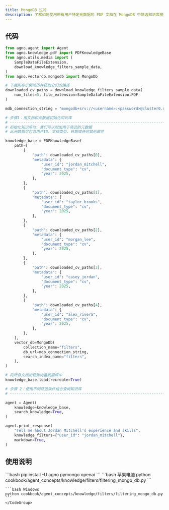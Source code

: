 ```yaml
---
title: MongoDB 过滤
description: 了解如何使用带有用户特定元数据的 PDF 文档在 MongoDB 中筛选知识库搜索。
---
```

## 代码

```python
from agno.agent import Agent
from agno.knowledge.pdf import PDFKnowledgeBase
from agno.utils.media import (
    SampleDataFileExtension,
    download_knowledge_filters_sample_data,
)
from agno.vectordb.mongodb import MongoDb

# 下载所有示例简历并获取它们的路径
downloaded_cv_paths = download_knowledge_filters_sample_data(
    num_files=5, file_extension=SampleDataFileExtension.PDF
)

mdb_connection_string = "mongodb+srv://<username>:<password>@cluster0.mongodb.net/?retryWrites=true&w=majority"

# 步骤1：用文档和元数据初始化知识库
# -------------------------------------------------------------------------------
# 初始化知识库时，我们可以附加用于筛选的元数据
# 此元数据可包含用户ID、文档类型、日期或任何其他属性

knowledge_base = PDFKnowledgeBase(
    path=[
        {
            "path": downloaded_cv_paths[0],
            "metadata": {
                "user_id": "jordan_mitchell",
                "document_type": "cv",
                "year": 2025,
            },
        },
        {
            "path": downloaded_cv_paths[1],
            "metadata": {
                "user_id": "taylor_brooks",
                "document_type": "cv",
                "year": 2025,
            },
        },
        {
            "path": downloaded_cv_paths[2],
            "metadata": {
                "user_id": "morgan_lee",
                "document_type": "cv",
                "year": 2025,
            },
        },
        {
            "path": downloaded_cv_paths[3],
            "metadata": {
                "user_id": "casey_jordan",
                "document_type": "cv",
                "year": 2025,
            },
        },
        {
            "path": downloaded_cv_paths[4],
            "metadata": {
                "user_id": "alex_rivera",
                "document_type": "cv",
                "year": 2025,
            },
        },
    ],
    vector_db=MongoDb(
        collection_name="filters",
        db_url=mdb_connection_string,
        search_index_name="filters",
    ),
)

# 将所有文档加载到向量数据库中
knowledge_base.load(recreate=True)

# 步骤 2：使用不同筛选条件组合查询知识库
# ------------------------------------------------------------------------------

agent = Agent(
    knowledge=knowledge_base,
    search_knowledge=True,
)

agent.print_response(
    "Tell me about Jordan Mitchell's experience and skills",
    knowledge_filters={"user_id": "jordan_mitchell"},
    markdown=True,
)
```

## 使用说明

<Steps>
  <Step title="安装库">
    ```bash
    pip install -U agno pymongo openai
    ```
  </Step>

  <Step title="运行示例">
    <CodeGroup>
    ```bash 苹果电脑
    python cookbook/agent_concepts/knowledge/filters/filtering_mongo_db.py
    ```

    ```bash Windows
    python cookbook/agent_concepts/knowledge/filters/filtering_mongo_db.py
    ```
    </CodeGroup>
  </Step>
</Steps>